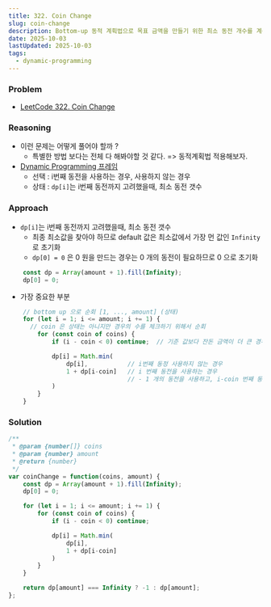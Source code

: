 ```yaml
---
title: 322. Coin Change
slug: coin-change
description: Bottom-up 동적 계획법으로 목표 금액을 만들기 위한 최소 동전 개수를 계산하기
date: 2025-10-03
lastUpdated: 2025-10-03
tags:
  - dynamic-programming
---
```


### Problem

* [LeetCode 322. Coin Change](https://leetcode.com/problems/coin-change/)


### Reasoning

* 이런 문제는 어떻게 풀어야 할까 ?
   * 특별한 방법 보다는 전체 다 해봐야할 것 같다. => 동적계획법 적용해보자.
* [Dynamic Programming 프레임](../../frame/frame-dynamic-programming/)
  * 선택 :  i번째 동전을 사용하는 경우, 사용하지 않는 경우
  * 상태 :  `dp[i]`는 i번째 동전까지 고려했을때, 최소 동전 갯수

### Approach

* `dp[i]`는 i번째 동전까지 고려했을때, 최소 동전 갯수
  - 최종 최소값을 찾아야 하므로 default 값은 최소값에서 가장 먼 값인 `Infinity` 로 초기화
  - `dp[0] = 0` 은 0 원을 만드는 경우는 0 개의 동전이 필요하므로 0 으로 초기화
```typescript
    const dp = Array(amount + 1).fill(Infinity);
    dp[0] = 0;
```

* 가장 중요한 부분 

```typescript
    // bottom up 으로 순회 [1, ..., amount] (상태)
    for (let i = 1; i <= amount; i += 1) {
      // coin 은 상태는 아니지만 경우의 수를 체크하기 위해서 순회
        for (const coin of coins) {
            if (i - coin < 0) continue;  // 기준 값보다 잔돈 금액이 더 큰 경우, 동전 교환 할 수 없음.

            dp[i] = Math.min(
                dp[i],           // i번째 동정 사용하지 않는 경우
                1 + dp[i-coin]   // i 번째 동전을 사용하는 경우
                                 // - 1 개의 동전을 사용하고, i-coin 번째 동전까지 고려했을때의 최소 동전 갯수
            )
        }
    }
```


### Solution

```typescript
/**
 * @param {number[]} coins
 * @param {number} amount
 * @return {number}
 */
var coinChange = function(coins, amount) {
    const dp = Array(amount + 1).fill(Infinity);  
    dp[0] = 0;

    for (let i = 1; i <= amount; i += 1) {
        for (const coin of coins) {
            if (i - coin < 0) continue;

            dp[i] = Math.min(
                dp[i],
                1 + dp[i-coin]
            )
        }
    }

    return dp[amount] === Infinity ? -1 : dp[amount];
};
```
